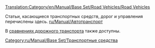 [[Translation:Category/en/Manual/Base Set/Road Vehicles/Road Vehicles]]

Статьи, касающиеся транспортных средств, дорог и управления  перечислены здесь.
[[ru/Manual/Автотранспорт]]

В [[ru/Manual/Base Set/Road Vehicles/Сравнение дорожного транспорта|cравнениях дорожного транспорта]] также доступны.

[[Category:ru/Manual/Base Set/Транспортные средства]]